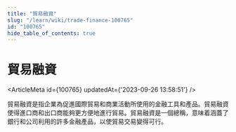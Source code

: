 ```yaml
---
title: "貿易融資"
slug: "/learn/wiki/trade-finance-100765"
id: "100765"
hide_table_of_contents: true
---
```



# 貿易融資

<ArticleMeta id={100765} updatedAt={'2023-09-26 13:58:51'} />
<div className='border-solid border-b border-t-0 my-4 border-[var(--ifm-color-gray-300)]' />

貿易融資是指企業為促進國際貿易和商業活動所使用的金融工具和產品。貿易融資使得進口商和出口商能夠更方便地進行貿易。貿易融資是一個總稱，意味着涵蓋了銀行和公司利用的許多金融產品，以使貿易交易變得可行。
